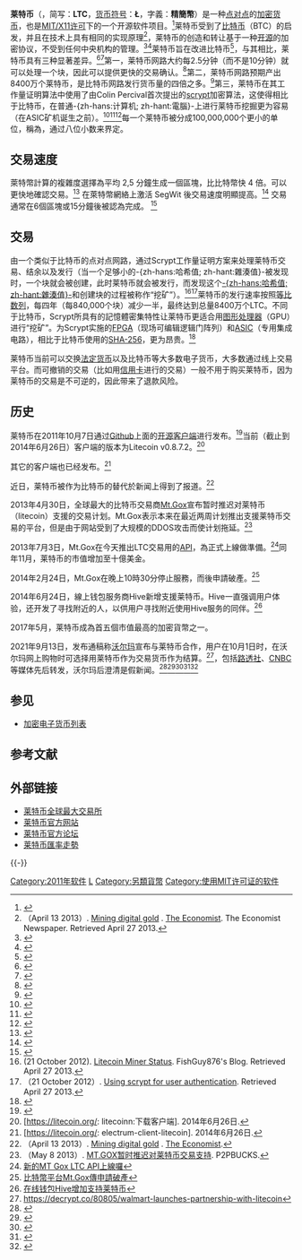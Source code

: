 {{copyedit|time=2013-04-29T09:36:47+00:00}}
{{NoteTA
|G1=IT
}}
{{Infobox Currency
|image_1 =
|image_title_1 = 
|image_width_1 = 
|image_2 = File:6_Full_Logo_S-2.png
|image_title_2 = 莱特币標誌
|image_width_2 = 150
|issuing_authority = 无。莱特币[[点对点技术|点对点]]网络通过达成共识的[[网络传输协议|协议]]进行监管以及发行。
|date_of_introduction = 2011年10月7日
|date_of_introduction_source =
|using_countries = 国际
|inflation_rate = 有限发行（按照[[等比数列|等比数列]]，速率约每四年降低一半，总量最终将达到8400万LTC。）
|inflation_source_date =
|inflation_method =
|symbol = Ł
|nickname = LTC
|subunit_ratio_1 = 0.001
|subunit_name_1 = 毫莱特（Millicoins, mLTC）
|subunit_ratio_2 = 0.000001
|subunit_name_2 = 微莱特（Microcoins,μLTC）
|subunit_ratio_3 = 0.00000001
|subunit_name_3 = 最小单位
|plural = Litecoin, litecoins
|plural_subunit_1 =
|plural_subunit_2 =
|frequently_used_coins =
|printer =
|mint =
}}
'''莱特币'''（{{lang-en|Litecoin}}，简写：'''LTC'''，[[货币符号|货币符号]]：'''Ł'''，字義：'''精簡幣'''）是一种[[点对点技术|点对点]]的[[加密货币|加密货币]]，也是[[MIT授權條款|MIT/X11许可]]下的一个开源软件项目。<ref name="Litecoin.org, April 2013">{{cite web|title=Litecoin.org|url=http://litecoin.org|work=Litecoin.org, April 2013|publisher=Litecoin.org|accessdate=24 April 2013}}</ref>莱特币受到了[[比特币|比特币]]（BTC）的启发，并且在技术上具有相同的实现原理<ref>（April 13 2013）. [http://www.economist.com/news/finance-and-economics/21576149-even-if-it-crashes-bitcoin-may-make-dent-financial-world-mining-digital Mining digital gold] {{Webarchive|url=https://archive.today/20130429003501/http://www.economist.com/news/finance-and-economics/21576149-even-if-it-crashes-bitcoin-may-make-dent-financial-world-mining-digital |date=2013-04-29 }}. [[The_Economist|The Economist]]. The Economist Newspaper. Retrieved April 27 2013.</ref>，莱特币的创造和转让基于一种[[开源|开源]]的加密协议，不受到任何中央机构的管理。<ref name="Litecoin.org, April 2013">{{cite web|title=Litecoin.org|url=http://litecoin.org|work=Litecoin.org, April 2013|publisher=Litecoin.org|accessdate=24 April 2013}}</ref><ref name="Bitcoin: A Peer-to-Peer Electronic Cash System">{{cite web|last=Satoshi|first=Nakamoto|title=Bitcoin: A Peer-to-Peer Electronic Cash System|url=http://bitcoin.org/bitcoin.pdf|publisher=Bitcoin.org|accessdate=24 April 2013|7=|archive-date=2017-12-08|archive-url=https://web.archive.org/web/20171208001900/https://bitcoin.org/bitcoin.pdf|dead-url=yes}}</ref>莱特币旨在改进比特币<ref name="Bitcoin Isn’t the Only Cryptocurrency in Town, 15th April 2013">{{cite web|last=Simonite|first=Tom|title=Bitcoin Isn’t the Only Cryptocurrency in Town|url=http://www.technologyreview.com/news/513661/bitcoin-isnt-the-only-cryptocurrency-in-town/|accessdate=24 April 2013|}}</ref>，与其相比，莱特币具有三种显著差异。<ref name="Linux Journal, March 2012">{{cite web|last=Powers|first=Shawn|title=Cryptocurrency: Your Total Cost Is 01001010010|url=http://www.missoulapubliclibrary.org/ftp/LinuxJournal/LJ12-03.pdf|work=Linux Journal, March 2012|publisher=Linux Journal|accessdate=21 October 2012|page=29}}</ref><ref name="The Market Oracle, 17th April 2013">{{cite web|last=BATR|title=Bitcoins Risk Reward|url=http://www.marketoracle.co.uk/Article39996.html|accessdate=24 April 2013|}}</ref>第一，莱特币网路大约每2.5分钟（而不是10分钟）就可以处理一个块，因此可以提供更快的交易确认。<ref name="Litecoin.org, April 2013">{{cite web|title=Litecoin.org|url=http://litecoin.org|work=Litecoin.org, April 2013|publisher=Litecoin.org|accessdate=24 April 2013}}</ref>第二，莱特币网路预期产出8400万个莱特币，是比特币网路发行货币量的四倍之多。<ref name="Litecoin.org, April 2013">{{cite web|title=Litecoin.org|url=http://litecoin.org|work=Litecoin.org, April 2013|publisher=Litecoin.org|accessdate=24 April 2013}}</ref>第三，莱特币在其工作量证明算法中使用了由Colin Percival首次提出的[[scrypt|scrypt]]加密算法，这使得相比于比特币，在普通-{zh-hans:计算机; zh-hant:電腦}-上进行莱特币挖掘更为容易（在ASIC矿机诞生之前）。<ref name="Stronger Key Derivation Via Sequential Memory-Hard Functions">{{cite web|last=Percival|first=Colin|title=Stronger Key Derivation Via Sequential Memory-Hard Functions|url=http://www.tarsnap.com/scrypt/scrypt.pdf|accessdate=24 April 2013|6=|archive-date=2019-04-14|archive-url=https://web.archive.org/web/20190414144147/https://www.tarsnap.com/scrypt/scrypt.pdf|dead-url=no}}</ref><ref name="Litecoin.org, April 2013">{{cite web|title=Litecoin.org|url=http://litecoin.org|work=Litecoin.org, April 2013|publisher=Litecoin.org|accessdate=24 April 2013}}</ref><ref>{{cite web|author=Dan Goodin |title=Potent DDoS attacks on Mt. Gox delay rollout of new virtual currency|url=http://arstechnica.com/security/2013/04/potent-ddos-attacks-on-mt-gox-delays-rollout-of-new-virtual-currency/ |publisher=Ars Technica|accessdate=27 April 2013}}</ref>每一个莱特币被分成100,000,000个更小的单位，稱為{{lang-en|Litoshi}}，通过八位小数来界定。

==交易速度==

萊特幣計算的複雜度選擇為平均 2,5 分鐘生成一個區塊，比比特幣快 4 倍。可以更快地確認交易。<ref>{{Cite web|title=Litecoin Successfully Activates SegWit
|url=https://www.coindesk.com/markets/2017/05/10/litecoin-successfully-activates-segwit/|accessdate=2022-05-31|work=coindesk.com}}</ref> 在萊特幣網絡上激活 SegWit 後交易速度明顯提高。<ref>{{Cite web|title=What is Litecoin? How does it work?|url=https://www.kucoin.com/zh-hant/blog/what-is-litecoin-and-how-does-it-work|accessdate=2022-05-31|work=kucoin.com}}</ref>
交易通常在6個區塊或15分鐘後被認為完成。 <ref>{{Cite web|title=How long does it take to mine 5 blocks Litecoin?|url=https://www.ictsd.org/how-long-does-it-take-to-mine-5-blocks-litecoin/|accessdate=2022-05-31|work=ictsd.org}}</ref>

==交易==
由一个类似于比特币的点对点网路，通过Scrypt工作量证明方案来处理莱特币交易、结余以及发行（当一个足够小的-{zh-hans:哈希值; zh-hant:雜湊值}-被发现时，一个块就会被创建，此时莱特币就会被发行，而发现这个[[散列|-{zh-hans:哈希值; zh-hant:雜湊值}-]]和创建块的过程被称作“挖矿”）。<ref>(21 October 2012).  [http://www.andykellett.com/discography/litecoin-miner-status/ Litecoin Miner Status]. FishGuy876's Blog. Retrieved April 27 2013.</ref><ref>（21 October 2012）. [http://www.openwall.com/lists/crypt-dev/2012/09/02/1 Using scrypt for user authentication]. Retrieved April 27 2013.</ref>莱特币的发行速率按照[[等比数列|等比数列]]，每四年（每840,000个块）减少一半，最终达到总量8400万个LTC。不同于比特币，Scrypt所具有的記憶體密集特性让莱特币更适合用[[图形处理器|图形处理器]]（GPU）进行“挖矿”。为Scrypt实施的[[FPGA|FPGA]]（现场可编辑逻辑门阵列）和[[ASIC|ASIC]]（专用集成电路），相比于比特币使用的[[SHA-256|SHA-256]]，更为昂贵。<ref>{{cite web|last=Coventry|first=Alex|title=Nooshare|url=http://mit.edu/alex_c/www/nooshare.pdf|publisher=MIT|accessdate=21 October 2012|quote=These hash functions can be tuned to require rapid access a very large memory space, making them particularly hard to optimize to specialized massively parallel hardware.|archive-date=2013-04-20|archive-url=https://www.webcitation.org/6G1Ke9HqC?url=http://mit.edu/alex_c/www/nooshare.pdf|dead-url=no}}</ref>

莱特币当前可以交换[[法定货币|法定货币]]以及比特币等大多数电子货币，大多数通过线上交易平台。而可撤销的交易（比如用[[信用卡|信用卡]]进行的交易）一般不用于购买莱特币，因为莱特币的交易是不可逆的，因此带来了退款风险。

==历史==
莱特币在2011年10月7日通过[[Github|Github]]上面的[[开源|开源]][[客户端|客户端]]进行发布。<ref name="Abe Search">{{cite web|title=Search Results: Litecoin|url=https://github.com/litecoin-project/litecoin|publisher=Abe Search|accessdate= 2014年6月26日}}</ref>当前（截止到2014年6月26日）客户端的版本为Litecoin v0.8.7.2。<ref>[https://litecoin.org/: litecoinn:下载客户端]{{dead link|date=2018年4月 |bot=InternetArchiveBot |fix-attempted=yes }}. 2014年6月26日.</ref>{{Update after|2012|10|21}}

其它的客户端也已经发布。<ref>[https://litecoin.org/: electrum-client-litecoin]{{dead link|date=2018年4月 |bot=InternetArchiveBot |fix-attempted=yes }}. 2014年6月26日.</ref>

近日，莱特币被作为比特币的替代於新闻上得到了报道。<ref>（April 13 2013）. [http://www.economist.com/news/finance-and-economics/21576149-even-if-it-crashes-bitcoin-may-make-dent-financial-world-mining-digital Mining digital gold] {{Webarchive|url=https://archive.today/20130429003501/http://www.economist.com/news/finance-and-economics/21576149-even-if-it-crashes-bitcoin-may-make-dent-financial-world-mining-digital |date=2013-04-29 }}. [[The_Economist|The Economist]].</ref>

2013年4月30日，全球最大的比特币交易商[[Mt.Gox|Mt.Gox]]宣布暂时推迟对莱特币（litecoin）支援的交易计划。Mt.Gox表示本来在最近两周计划推出支援莱特币交易的平台，但是由于网站受到了大规模的DDOS攻击而使计划拖延。<ref>（May 8 2013）. [http://p2pbucks.com/?p=2539 MT.GOX暂时推迟对莱特币交易支持]. P2PBUCKS.</ref>

2013年7月3日，Mt.Gox在今天推出LTC交易用的[[API|API]]，為正式上線做準備。<ref>[http://blog.litecoin.tw/2013/07/mt-gox-ltc-api.html 新的MT Gox LTC API上線囉]</ref>同年11月，莱特币的市值增加至十億美金。

2014年2月24日，Mt.Gox在晚上10時30分停止服務，而後申請破產。<ref>[http://hk.news.yahoo.com/%E6%AF%94%E7%89%B9%E5%B9%A3%E5%B9%B3%E5%8F%B0mt-gox%E5%82%B3%E7%94%B3%E8%AB%8B%E7%A0%B4%E7%94%A2-064900368--finance.html 比特幣平台Mt.Gox傳申請破產]</ref>

2014年6月24日，線上钱包服务商Hive新增支援莱特币。Hive一直强调用户体验，还开发了寻找附近的人，以供用户寻找附近使用Hive服务的同伴。<ref>[http://www.coindesk.com/hive-adds-litecoin-support-new-web-wallet/ 在线钱包Hive增加支持莱特币]</ref>

2017年5月，莱特币成為首五個市值最高的加密貨幣之一。

2021年9月13日，{{tsl|en|GlobeNewswire|环球电讯社|环球电讯社}}发布通稿称[[Walmart|沃尔玛]]宣布与莱特币合作，用户在10月1日时，在沃尔玛网上购物时可选择用莱特币作为交易货币作为结算。<ref>https://decrypt.co/80805/walmart-launches-partnership-with-litecoin</ref>，包括[[路透社|路透社]]、[[CNBC|CNBC]]等媒体先后转发，沃尔玛后澄清是假新闻。<ref>{{Cite web |title=Walmart says crypto payments announcement is fake. Litecoin tumbles after spike |url=https://www.cnbc.com/2021/09/13/walmart-to-accept-payments-with-cryptocurrencies-using-litecoin.html |access-date=2021-09-14 |author=Tanaya Macheel |date=2021-09-14 |publisher=CNBC |language=en}}</ref><ref>{{Cite web |title=沃尔玛辟谣与莱特币合作 莱特币回吐先前涨幅 |url=https://international.caixin.com/2021-09-14/101773017.html |access-date=2021-09-14 |author=刘天行 |date=2021-09-14 |publisher=[[财新网|财新网]] |language=zh}}</ref><ref>{{Cite news |url=https://www.reuters.com/article/walmart-cryptocurrency-clarification-091-idCNKBS2GA02P |title=沃尔玛称与加密货币莱特币合作的新闻是假消息 莱特币剧烈震荡 |date=2021-09-14 |newspaper=[[路透社|路透社]] |accessdate=2021-09-14 |language=zh}}</ref><ref>{{Cite web|title=假的！沃爾瑪否認開放萊特幣付款 幣價瞬間「打回原形」|url=https://newtalk.tw/news/view/2021-09-14/636016|access-date=2021-09-14|date=2021-09-14|work=新頭殼 Newtalk|language=zh-TW}}</ref><ref>{{Cite web|title=Walmart Statement in Response to Fake Litecoin Press Release|url=https://corporate.walmart.com/newsroom/2021/09/13/walmart-statement-in-response-to-fake-litecoin-press-release|access-date=2021-09-14|work=[[Walmart|沃尔玛]]|language=en-US}}</ref>

==参见==
*[[加密电子货币列表|加密电子货币列表]]

== 参考文献 ==
{{Reflist|2}}

== 外部链接 ==
* [https://www.bitrue.com 莱特币全球最大交易所]
* [http://litecoin.org/ 莱特币官方网站]
* [https://litecointalk.org/ 莱特币官方论坛]
* [https://www.coingecko.com/zh-tw/匯率圖/萊特幣/twd 莱特币匯率走勢]

{{-}}
{{Cryptocurrencies}}

[[Category:2011年软件|Category:2011年软件]]
[[Category:密碼貨幣|L]]
[[Category:另類貨幣|Category:另類貨幣]]
[[Category:使用MIT许可证的软件|Category:使用MIT许可证的软件]]